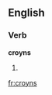 ==English==

===Verb===
'''croyns'''

# {{obsolete}} {{third-person singular of|[[croyn]]}}

[[fr:croyns]]